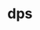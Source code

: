 # dps


<ul className="grid grid-cols-1 md:grid-cols-2 lg:grid-cols-3 xl:grid-cols-4 gap-4 -ml-6">
<ReferenceCard
    title="Ctb"
    description="Get stocks with highest cost to borrow [Source: Interactive Broker]"
    url="/sdk/reference/stocks/dps/ctb"
    chevron={false}
/>
<ReferenceCard
    title="Dpotc"
    description="Get all FINRA data associated with a ticker"
    url="/sdk/reference/stocks/dps/dpotc"
    chevron={false}
/>
<ReferenceCard
    title="Ftd"
    description="Display fails-to-deliver data for a given ticker. [Source: SEC]"
    url="/sdk/reference/stocks/dps/ftd"
    chevron={false}
/>
<ReferenceCard
    title="Hsi"
    description="Returns a high short interest DataFrame"
    url="/sdk/reference/stocks/dps/hsi"
    chevron={false}
/>
<ReferenceCard
    title="Pos"
    description="Get dark pool short positions. [Source: Stockgrid]"
    url="/sdk/reference/stocks/dps/pos"
    chevron={false}
/>
<ReferenceCard
    title="Prom"
    description="Get all FINRA ATS data, and parse most promising tickers based on linear regression"
    url="/sdk/reference/stocks/dps/prom"
    chevron={false}
/>
<ReferenceCard
    title="Psi Q"
    description="Plots the short interest of a stock. This corresponds to the"
    url="/sdk/reference/stocks/dps/psi_q"
    chevron={false}
/>
<ReferenceCard
    title="Psi Sg"
    description="Get price vs short interest volume. [Source: Stockgrid]"
    url="/sdk/reference/stocks/dps/psi_sg"
    chevron={false}
/>
<ReferenceCard
    title="Shorted"
    description="Get most shorted stock screener [Source: Yahoo Finance]"
    url="/sdk/reference/stocks/dps/shorted"
    chevron={false}
/>
<ReferenceCard
    title="Sidtc"
    description="Get short interest and days to cover. [Source: Stockgrid]"
    url="/sdk/reference/stocks/dps/sidtc"
    chevron={false}
/>
<ReferenceCard
    title="Spos"
    description="Get net short position. [Source: Stockgrid]"
    url="/sdk/reference/stocks/dps/spos"
    chevron={false}
/>
</ul>
